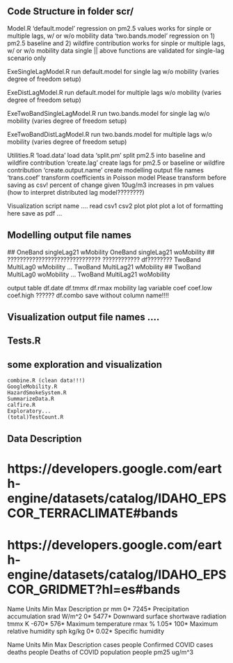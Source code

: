 ## Code Structure in folder scr/

Model.R
    'default.model' regression on pm2.5 values
        works for sinple or multiple lags, 
        w/ or w/o mobility data 
    'two.bands.model' regression on 1) pm2.5 baseline and 2) wildfire contribution
        works for sinple or multiple lags, 
        w/ or w/o mobility data  single
    || above functions are validated for single-lag scenario only  
  
ExeSingleLagModel.R 
    run default.model for single lag w/o mobility (varies degree of freedom setup)

ExeDistLagModel.R 
    run default.model for multiple lags w/o mobility (varies degree of freedom setup)

ExeTwoBandSingleLagModel.R 
    run two.bands.model for single lag w/o mobility (varies degree of freedom setup)

ExeTwoBandDistLagModel.R 
    run two.bands.model for multiple lags w/o mobility (varies degree of freedom setup)

Utilities.R
    'load.data'           load data
    'split.pm'            split pm2.5 into baseline and wildfire contribution
    'create.lag'          create lags for pm2.5 or baseline or wildfire contribution
    'create.output.name'  create modelling output file names
    'trans.coef'          transform coefficients in Poisson model 
        Please transform before saving as csv!
        percent of change given 10ug/m3 increases in pm values
        (how to interpret distributed lag model????????)

Visualization script name ....
    read csv1 csv2 
    plot plot plot 
    a lot of formatting here 
    save as pdf ... 

## Modelling output file names
  ## 
  OneBand     singleLag21      wMobility
  OneBand     singleLag21      woMobility
  ## ?????????????????????????????? ???????????? df????????
  TwoBand     MultiLag0       wMobility
  ... 
  TwoBand     MultiLag21       wMobility
  ##
  TwoBand     MultiLag0        woMobility
  ... 
  TwoBand     MultiLag21       woMobility
  
  output table 
  df.date df.tmmx df.rmax mobility lag variable coef coef.low coef.high
  ?????? df.combo
  save without column name!!!!
  
  
## Visualization output file names ....


## Tests.R


## some exploration and visualization 
    combine.R (clean data!!!)
    GoogleMobility.R
    HazardSmokeSystem.R
    SummarizeData.R
    calfire.R
    Exploratory...
    (total)TestCount.R
    
## Data Description 

# https://developers.google.com/earth-engine/datasets/catalog/IDAHO_EPSCOR_TERRACLIMATE#bands
# https://developers.google.com/earth-engine/datasets/catalog/IDAHO_EPSCOR_GRIDMET?hl=es#bands
Name	Units	Min	  Max	    Description
pr	  mm	  0*	  7245*   Precipitation accumulation
srad	W/m^2 0*	  5477*	  Downward surface shortwave radiation
tmmx	K	    -670*	576*	  Maximum temperature
rmax	%	    1.05*	100*    Maximum relative humidity
sph	  kg/kg	0*	  0.02*   Specific humidity

Name	      Units	    Min	  Max	    Description
cases       people                  Confirmed COVID cases            
deaths      people                  Deaths of COVID
population  people
pm25        ug/m^3
